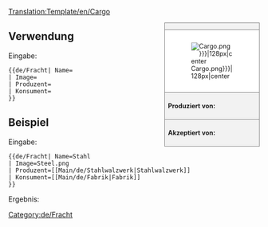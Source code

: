 <noinclude>[[Translation:Template/en/Cargo]]{{en/-}}</noinclude><!--
--><div style="float:right; width:15em; font-size:90%; border:1px solid gray; background-color:#f2f2f2; margin-left:1em; margin-bottom:1em">
<div style="text-align:center; border-bottom:1px solid gray"><strong>{{{Name|Fracht}}}</strong></div>
<div style="padding:1em; background-color:white">[[File:en/.{{{Image|Cargo.png}}}|128px|center]]</div>
<div style="border-top:1px solid gray; padding:0.5em"><strong>Produziert von:</strong> {{{Produzent}}}</div>
<div style="border-top:1px solid gray; padding:0.5em"><strong>Akzeptiert von:</strong> {{{Konsument}}}</div>
</div><noinclude>

{{en/-}}
==Verwendung==
Eingabe:
<pre>{{de/Fracht| Name=
| Image=
| Produzent=
| Konsument=
}}</pre>

==Beispiel==
Eingabe:
<pre>{{de/Fracht| Name=Stahl
| Image=Steel.png
| Produzent=[[Main/de/Stahlwalzwerk|Stahlwalzwerk]]
| Konsument=[[Main/de/Fabrik|Fabrik]]
}}</pre>
Ergebnis:
{{de/Fracht| Name=Stahl
| Image=Steel.png
| Produzent=[[Main/de/Stahlwalzwerk|Stahlwalzwerk]]
| Konsument=[[Main/de/Fabrik|Fabrik]]
}}
</noinclude><includeonly>[[Category:de/Fracht]]</includeonly>
